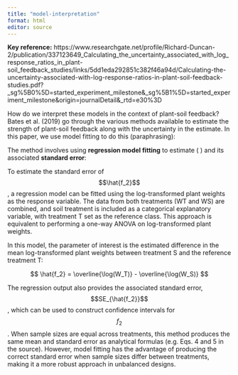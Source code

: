 ```yaml
---
title: "model-interpretation"
format: html
editor: source
---
```


**Key reference:** https://www.researchgate.net/profile/Richard-Duncan-2/publication/337123649_Calculating_the_uncertainty_associated_with_log_response_ratios_in_plant-soil_feedback_studies/links/5dd1eda292851c382f46a94d/Calculating-the-uncertainty-associated-with-log-response-ratios-in-plant-soil-feedback-studies.pdf?\_sg%5B0%5D=started_experiment_milestone&\_sg%5B1%5D=started_experiment_milestone&origin=journalDetail&\_rtd=e30%3D

How do we interpret these models in the context of plant-soil feedback? Bates et al. (2019) go through the various methods available to estimate the strength of plant-soil feedback along with the uncertainty in the estimate. In this paper, we use model fitting to do this (paraphrasing):

The method involves using **regression model fitting** to estimate ( \hat{f_2} ) and its associated **standard error**:

To estimate the standard error of $$\hat{f_2}$$, a regression model can be fitted using the log-transformed plant weights as the response variable. The data from both treatments (WT and WS) are combined, and soil treatment is included as a categorical explanatory variable, with treatment T set as the reference class. This approach is equivalent to performing a one-way ANOVA on log-transformed plant weights.

In this model, the parameter of interest is the estimated difference in the mean log-transformed plant weights between treatment S and the reference treatment T:

$$
\hat{f_2} = \overline{\log(W_T)} - \overline{\log(W_S)}
$$

The regression output also provides the associated standard error, $$SE_{\hat{f_2}}$$, which can be used to construct confidence intervals for $$f_2$$. When sample sizes are equal across treatments, this method produces the same mean and standard error as analytical formulas (e.g. Eqs. 4 and 5 in the source). However, model fitting has the advantage of producing the correct standard error when sample sizes differ between treatments, making it a more robust approach in unbalanced designs.

